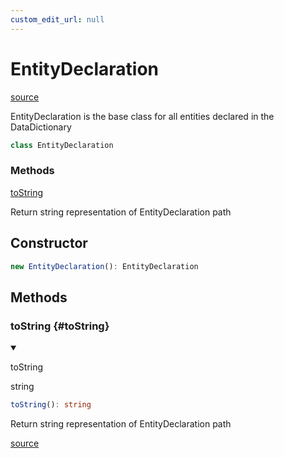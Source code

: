 ```yaml
---
custom_edit_url: null
---
```


# EntityDeclaration
<div className="doc-side">
<div className="doc-main-source">

[source](https://github.com/layline-io/layline-docusaurus/blob/3d9c83b/projects/layline/src/classes/EntityDeclaration.ts#L6)

</div>
</div>

<div className="doc-subtitle">

EntityDeclaration is the base class for all entities declared in the DataDictionary

</div>

```ts
class EntityDeclaration
```

<div className="doc-summary doc-methods">
<h3 className="doc-summary-title">Methods</h3>
<div className="doc-summary-item">
<div className="doc-summary-name"><a href="#toString">toString</a></div>
<div className="doc-summary-desc">

Return string representation of EntityDeclaration path

</div>
</div>
</div>

## Constructor

```ts
new EntityDeclaration(): EntityDeclaration
```

## Methods

<div className="doc-header-hidden">

### toString {#toString}

</div>

<div className="doc-entry">

<details open className="doc-method">

<summary className="doc-member">

<span className="doc-name">toString</span>

<span className="doc-type">

string

</span>

</summary>

```ts
toString(): string
```

<div className="doc-desc">

Return string representation of EntityDeclaration path

</div>

</details>

<div className="doc-source">

[source](https://github.com/layline-io/layline-docusaurus/blob/3d9c83b/projects/layline/src/classes/EntityDeclaration.ts#L11)

</div>

</div>